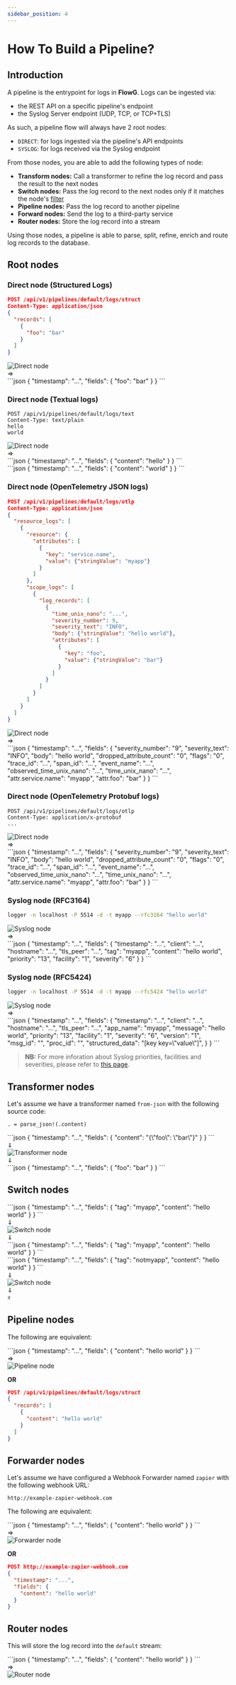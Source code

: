```yaml
---
sidebar_position: 4
---
```


# How To Build a Pipeline?

## Introduction

A pipeline is the entrypoint for logs in **FlowG**. Logs can be ingested via:

 - the REST API on a specific pipeline's endpoint
 - the Syslog Server endpoint (UDP, TCP, or TCP+TLS)

As such, a pipeline flow will always have 2 root nodes:

 - `DIRECT`: for logs ingested via the pipeline's API endpoints
 - `SYSLOG`: for logs received via the Syslog endpoint

From those nodes, you are able to add the following types of node:

 - **Transform nodes:** Call a transformer to refine the log record and pass the
   result to the next nodes
 - **Switch nodes:** Pass the log record to the next nodes only if it matches
   the node's [filter](/docs/guides/filtering)
 - **Pipeline nodes:** Pass the log record to another pipeline
 - **Forward nodes:** Send the log to a third-party service
 - **Router nodes:** Store the log record into a stream

Using those nodes, a pipeline is able to parse, split, refine, enrich and route
log records to the database.

## Root nodes


### Direct node (Structured Logs)

```json
POST /api/v1/pipelines/default/logs/struct
Content-Type: application/json
{
  "records": [
    {
      "foo": "bar"
    }
  ]
}
```

<div
  style={{
    display: 'flex',
    alignItems: 'center',
    justifyContent: 'start',
    gap: '2rem',
  }}
>
  <div>
    <img src={NodeRouterDirectUrl} alt="Direct node" />
  </div>
  <div style={{ fontSize: '4rem' }}>
    &rArr;
  </div>
  <div>
    ```json
    {
      "timestamp": "...",
      "fields": {
        "foo": "bar"
      }
    }
    ```
  </div>
</div>

### Direct node (Textual logs)

```text
POST /api/v1/pipelines/default/logs/text
Content-Type: text/plain
hello
world
```

<div
  style={{
    display: 'flex',
    alignItems: 'center',
    justifyContent: 'start',
    gap: '2rem',
  }}
>
  <div>
    <img src={NodeRouterDirectUrl} alt="Direct node" />
  </div>
  <div style={{ fontSize: '4rem' }}>
    &rArr;
  </div>
  <div>
    ```json
    {
      "timestamp": "...",
      "fields": {
        "content": "hello"
      }
    }
    ```
  </div>
  <div>
    ```json
    {
      "timestamp": "...",
      "fields": {
        "content": "world"
      }
    }
    ```
  </div>
</div>

### Direct node (OpenTelemetry JSON logs)

```json
POST /api/v1/pipelines/default/logs/otlp
Content-Type: application/json
{
  "resource_logs": [
    {
      "resource": {
        "attributes": [
          {
            "key": "service.name",
            "value": {"stringValue": "myapp"}
          }
        ]
      },
      "scope_logs": [
        {
          "log_records": [
            {
              "time_unix_nano": "...",
              "severity_number": 9,
              "severity_text": "INFO",
              "body": {"stringValue": "hello world"},
              "attributes": [
                {
                  "key": "foo",
                  "value": {"stringValue": "bar"}
                }
              ]
            }
          ]
        }
      ]
    }
  ]
}
```


<div
  style={{
    display: 'flex',
    alignItems: 'center',
    justifyContent: 'start',
    gap: '2rem',
  }}
>
  <div>
    <img src={NodeRouterDirectUrl} alt="Direct node" />
  </div>
  <div style={{ fontSize: '4rem' }}>
    &rArr;
  </div>
  <div>
    ```json
    {
      "timestamp": "...",
      "fields": {
        "severity_number": "9",
        "severity_text": "INFO",
        "body": "hello world",
        "dropped_attribute_count": "0",
        "flags": "0",
        "trace_id": "...",
        "span_id": "...",
        "event_name": "...",
        "observed_time_unix_nano": "...",
        "time_unix_nano": "...",
        "attr.service.name": "myapp",
        "attr.foo": "bar"
      }
    }
    ```
  </div>
</div>

### Direct node (OpenTelemetry Protobuf logs)

```
POST /api/v1/pipelines/default/logs/otlp
Content-Type: application/x-protobuf
...
```

<div
  style={{
    display: 'flex',
    alignItems: 'center',
    justifyContent: 'start',
    gap: '2rem',
  }}
>
  <div>
    <img src={NodeRouterDirectUrl} alt="Direct node" />
  </div>
  <div style={{ fontSize: '4rem' }}>
    &rArr;
  </div>
  <div>
    ```json
    {
      "timestamp": "...",
      "fields": {
        "severity_number": "9",
        "severity_text": "INFO",
        "body": "hello world",
        "dropped_attribute_count": "0",
        "flags": "0",
        "trace_id": "...",
        "span_id": "...",
        "event_name": "...",
        "observed_time_unix_nano": "...",
        "time_unix_nano": "...",
        "attr.service.name": "myapp",
        "attr.foo": "bar"
      }
    }
    ```
  </div>
</div>

### Syslog node (RFC3164)

```bash
logger -n localhost -P 5514 -d -t myapp --rfc3164 "hello world"
```

<div
  style={{
    display: 'flex',
    alignItems: 'center',
    justifyContent: 'start',
    gap: '2rem',
  }}
>
  <div>
    <img src={NodeRouterSyslogUrl} alt="Syslog node" />
  </div>
  <div style={{ fontSize: '4rem' }}>
    &rArr;
  </div>
  <div>
    ```json
    {
      "timestamp": "...",
      "fields": {
        "timestamp": "...",
        "client": "...",
        "hostname": "...",
        "tls_peer": "...",
        "tag": "myapp",
        "content": "hello world",
        "priority": "13",
        "facility": "1",
        "severity": "6"
      }
    }
    ```
  </div>
</div>


### Syslog node (RFC5424)

```bash
logger -n localhost -P 5514 -d -t myapp --rfc5424 "hello world"
```

<div
  style={{
    display: 'flex',
    alignItems: 'center',
    justifyContent: 'start',
    gap: '2rem',
  }}
>
  <div>
    <img src={NodeRouterSyslogUrl} alt="Syslog node" />
  </div>
  <div style={{ fontSize: '4rem' }}>
    &rArr;
  </div>
  <div>
    ```json
    {
      "timestamp": "...",
      "fields": {
        "timestamp": "...",
        "client": "...",
        "hostname": "...",
        "tls_peer": "...",
        "app_name": "myapp",
        "message": "hello world",
        "priority": "13",
        "facility": "1",
        "severity": "6",
        "version": "1",
        "msg_id": "",
        "proc_id": "",
        "structured_data": "[key key=\"value\"]",
      }
    }
    ```
  </div>
</div>


> **NB:** For more inforation about Syslog priorities, facilities and severities,
> please refer to [this page](https://techdocs.broadcom.com/us/en/symantec-security-software/identity-security/privileged-access-manager/4-1/reference/messages-and-log-formats/syslog-message-formats/syslog-priority-facility-severity-grid.html).

## Transformer nodes


Let's assume we have a transformer named `from-json` with the following source
code:

```vrl
. = parse_json!(.content)
```

<div
  style={{
    display: 'flex',
    flexDirection: 'column',
    alignItems: 'center',
    justifyContent: 'center',
  }}
>
  <div>
    ```json
    {
      "timestamp": "...",
      "fields": {
        "content": "{\"foo\": \"bar\"}"
      }
    }
    ```
  </div>
  <div style={{ fontSize: '4rem' }}>
    &dArr;
  </div>
  <div>
    <img src={NodeTransformerFromJsonUrl} alt="Transformer node" />
  </div>
  <div style={{ fontSize: '4rem' }}>
    &dArr;
  </div>
  <div>
    ```json
    {
      "timestamp": "...",
      "fields": {
        "foo": "bar"
      }
    }
    ```
  </div>
</div>

## Switch nodes


<div
  style={{
    display: 'flex',
    flexDirection: 'row',
    alignItems: 'start',
    justifyContent: 'center',
    gap: '2rem',
  }}
>
  <div
    style={{
      display: 'flex',
      flexDirection: 'column',
      alignItems: 'center',
      justifyContent: 'center',
    }}
  >
    <div>
      ```json
      {
        "timestamp": "...",
        "fields": {
          "tag": "myapp",
          "content": "hello world"
        }
      }
      ```
    </div>
    <div style={{ fontSize: '4rem' }}>
      &dArr;
    </div>
    <div>
      <img src={NodeSwitchTagMyappUrl} alt="Switch node" />
    </div>
    <div style={{ fontSize: '4rem' }}>
      &dArr;
    </div>
    <div>
      ```json
      {
        "timestamp": "...",
        "fields": {
          "tag": "myapp",
          "content": "hello world"
        }
      }
      ```
    </div>
  </div>

  <div
    style={{
      display: 'flex',
      flexDirection: 'column',
      alignItems: 'center',
      justifyContent: 'center',
    }}
  >
    <div>
      ```json
      {
        "timestamp": "...",
        "fields": {
          "tag": "notmyapp",
          "content": "hello world"
        }
      }
      ```
    </div>
    <div style={{ fontSize: '4rem' }}>
      &dArr;
    </div>
    <div>
      <img src={NodeSwitchTagMyappUrl} alt="Switch node" />
    </div>
    <div style={{ fontSize: '4rem' }}>
      &dArr;
    </div>
    <div style={{ fontSize: '4rem' }}>
      &#9747;
    </div>
  </div>
</div>

## Pipeline nodes


The following are equivalent:

<div
  style={{
    display: 'flex',
    flexDirection: 'row',
    alignItems: 'center',
    justifyContent: 'start',
    gap: '2rem',
  }}
>
  <div>
    ```json
    {
      "timestamp": "...",
      "fields": {
        "content": "hello world"
      }
    }
    ```
  </div>
  <div style={{ fontSize: '4rem' }}>
    &rArr;
  </div>
  <div>
    <img src={NodePipelineDefaultUrl} alt="Pipeline node" />
  </div>
</div>

**OR**

```json
POST /api/v1/pipelines/default/logs/struct
{
  "records": [
    {
      "content": "hello world"
    }
  ]
}
```

## Forwarder nodes


Let's assume we have configured a Webhook Forwarder named ``zapier`` with the
following webhook URL:

```
http://example-zapier-webhook.com
```

The following are equivalent:

<div
  style={{
    display: 'flex',
    flexDirection: 'row',
    alignItems: 'center',
    justifyContent: 'start',
    gap: '2rem',
  }}
>
  <div>
    ```json
    {
      "timestamp": "...",
      "fields": {
        "content": "hello world"
      }
    }
    ```
  </div>
  <div style={{ fontSize: '4rem' }}>
    &rArr;
  </div>
  <div>
    <img src={NodeForwarderHttpZapierUrl} alt="Forwarder node" />
  </div>
</div>

**OR**

```json
POST http://example-zapier-webhook.com
{
  "timestamp": "...",
  "fields": {
    "content": "hello world"
  }
}
```

## Router nodes


This will store the log record into the `default` stream:

<div
  style={{
    display: 'flex',
    flexDirection: 'row',
    alignItems: 'center',
    justifyContent: 'start',
    gap: '2rem',
  }}
>
  <div>
    ```json
    {
      "timestamp": "...",
      "fields": {
        "content": "hello world"
      }
    }
    ```
  </div>
  <div style={{ fontSize: '4rem' }}>
    &rArr;
  </div>
  <div>
    <img src={NodeStreamDefaultUrl} alt="Router node" />
  </div>
</div>
